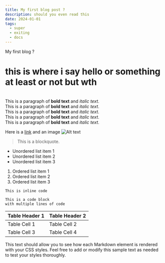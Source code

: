 ```yaml
---
title: My first blog post ?
description: should you even read this
date: 2024-01-01
tags:
  - super
  - exiting
  - docs
---
```



<Heading>My first blog ?</Heading>

# this is where i say hello or something at least or not but wth

\
This is a paragraph of **bold text** and _italic text_. \
This is a paragraph of **bold text** and _italic text_. \
This is a paragraph of **bold text** and _italic text_. \
This is a paragraph of **bold text** and _italic text_. \
This is a paragraph of **bold text** and _italic text_.

Here is a [link](https://www.example.com) and an image ![Alt text](https://via.placeholder.com/150)

> This is a blockquote.

- Unordered list item 1
- Unordered list item 2
- Unordered list item 3

1. Ordered list item 1
2. Ordered list item 2
3. Ordered list item 3

`This is inline code`

```
This is a code block
with multiple lines of code
```

| Table Header 1 | Table Header 2 |
| -------------- | -------------- |
| Table Cell 1   | Table Cell 2   |
| Table Cell 3   | Table Cell 4   |

This text should allow you to see how each Markdown element is rendered with your CSS styles. Feel free to add or modify this sample text as needed to test your styles thoroughly.
